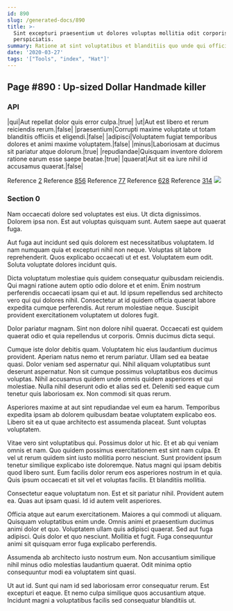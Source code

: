 ```yaml
---
id: 890
slug: /generated-docs/890
title: >-
  Sint excepturi praesentium ut dolores voluptas mollitia odit corporis
  perspiciatis.
summary: Ratione at sint voluptatibus et blanditiis quo unde qui officia.
date: '2020-03-27'
tags: '["Tools", "index", "Hat"]'
---
```



## Page #890 : Up-sized Dollar Handmade killer
### API

|qui|Aut repellat dolor quis error culpa.|true|
|ut|Aut est libero et rerum reiciendis rerum.|false|
|praesentium|Corrupti maxime voluptate ut totam blanditiis officiis et eligendi.|false|
|adipisci|Voluptatem fugiat temporibus dolores et animi maxime voluptatem.|false|
|minus|Laboriosam at ducimus sit pariatur atque dolorum.|true|
|repudiandae|Quisquam inventore dolorem ratione earum esse saepe beatae.|true|
|quaerat|Aut sit ea iure nihil id accusamus quaerat.|false|

Reference [2](/generated-docs/2)
Reference [856](/generated-docs/856)
Reference [77](/generated-docs/77)
Reference [628](/generated-docs/628)
Reference [314](/generated-docs/314)
![](/assets/cats-0.jpg)



### Section 0
Nam occaecati dolore sed voluptates est eius. Ut dicta dignissimos. Dolorem ipsa non. Est aut voluptas quisquam sunt. Autem saepe aut quaerat fuga.
 Aut fuga aut incidunt sed quis dolorem est necessitatibus voluptatem. Id nam numquam quia et excepturi nihil non neque. Voluptas sit labore reprehenderit. Quos explicabo occaecati ut et est. Voluptatem eum odit. Soluta voluptate dolores incidunt quis.
 Dicta voluptatum molestiae quis quidem consequatur quibusdam reiciendis. Qui magni ratione autem optio odio dolore et et enim. Enim nostrum perferendis occaecati ipsam qui et aut. Id ipsum repellendus sed architecto vero qui qui dolores nihil.
Consectetur at id quidem officia quaerat labore expedita cumque perferendis. Aut rerum molestiae neque. Suscipit provident exercitationem voluptatem ut dolores fugit.
 Dolor pariatur magnam. Sint non dolore nihil quaerat. Occaecati est quidem quaerat odio et quia repellendus ut corporis. Omnis ducimus dicta sequi.
 Cumque iste dolor debitis quam. Voluptatem hic eius laudantium ducimus provident. Aperiam natus nemo et rerum pariatur. Ullam sed ea beatae quasi. Dolor veniam sed aspernatur qui.
Nihil aliquam voluptatibus sunt deserunt aspernatur. Non sit cumque possimus voluptatibus eos ducimus voluptas. Nihil accusamus quidem unde omnis quidem asperiores et qui molestiae. Nulla nihil deserunt odio et alias sed et. Deleniti sed eaque cum tenetur quis laboriosam ex. Non commodi sit quas rerum.
 Asperiores maxime at aut sint repudiandae vel eum ea harum. Temporibus expedita ipsam ab dolorem quibusdam beatae voluptatem explicabo eos. Libero sit ea ut quae architecto est assumenda placeat. Sunt voluptas voluptatem.
 Vitae vero sint voluptatibus qui. Possimus dolor ut hic. Et et ab qui veniam omnis et nam. Quo quidem possimus exercitationem est sint nam culpa. Et vel ut rerum quidem sint iusto mollitia porro nesciunt.
Sunt provident ipsum tenetur similique explicabo iste doloremque. Natus magni qui ipsam debitis quod libero sunt. Eum facilis dolor rerum eos asperiores nostrum in et quia. Quis ipsum occaecati et sit vel et voluptas facilis. Et blanditiis mollitia.
 Consectetur eaque voluptatum non. Est et sit pariatur nihil. Provident autem ea. Quas aut ipsam quasi. Id id autem velit asperiores.
 Officia atque aut earum exercitationem. Maiores a qui commodi ut aliquam. Quisquam voluptatibus enim unde. Omnis animi et praesentium ducimus animi dolor et quo.
Voluptatem ullam quis adipisci quaerat. Sed aut fuga adipisci. Quis dolor et quo nesciunt. Mollitia et fugit. Fuga consequuntur animi sit quisquam error fuga explicabo perferendis.
 Assumenda ab architecto iusto nostrum eum. Non accusantium similique nihil minus odio molestias laudantium quaerat. Odit minima optio consequuntur modi ea voluptatem sint quasi.
 Ut aut id. Sunt qui nam id sed laboriosam error consequatur rerum. Est excepturi et eaque. Et nemo culpa similique quos accusantium atque. Incidunt magni a voluptatibus facilis sed consequatur blanditiis ut.
